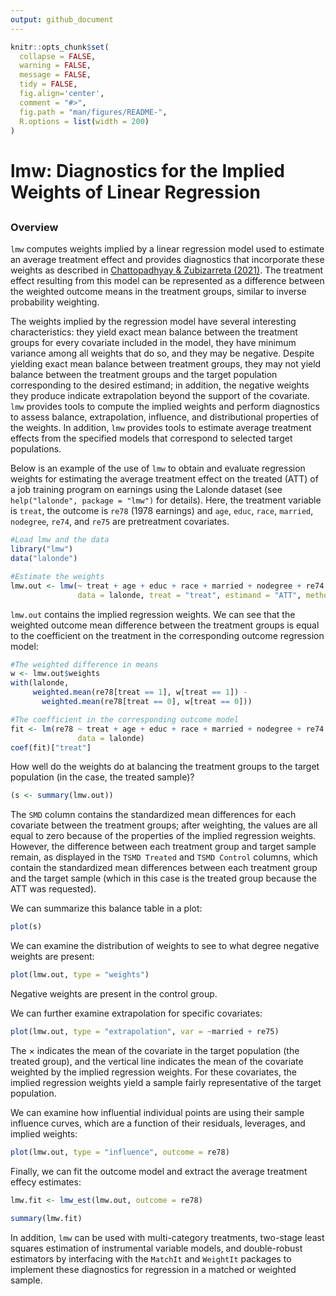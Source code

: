 ```yaml
---
output: github_document
---
```


<!-- README.md is generated from README.Rmd. Please edit that file -->

```r
knitr::opts_chunk$set(
  collapse = FALSE,
  warning = FALSE,
  message = FALSE,
  tidy = FALSE,
  fig.align='center',
  comment = "#>",
  fig.path = "man/figures/README-",
  R.options = list(width = 200)
)
```
# lmw: Diagnostics for the Implied Weights of Linear Regression 
<!-- <img src="man/figures/logo.png" align="right" width="150"/> -->

<!-- [![CRAN_Status_Badge](https://img.shields.io/cran/v/MatchIt?color=952100)](https://cran.r-project.org/package=lmw) [![CRAN_Downloads_Badge](https://cranlogs.r-pkg.org/badges/MatchIt?color=952100)](https://cran.r-project.org/package=lmw) -->
------
### Overview

`lmw` computes weights implied by a linear regression model used to estimate an average treatment effect and provides diagnostics that incorporate these weights as described in [Chattopadhyay & Zubizarreta (2021)](https://arxiv.org/abs/2104.06581). The treatment effect resulting from this model can be represented as a difference between the weighted outcome means in the treatment groups, similar to inverse probability weighting.

The weights implied by the regression model have several interesting characteristics: they yield exact mean balance between the treatment groups for every covariate included in the model, they have minimum variance among all weights that do so, and they may be negative. Despite yielding exact mean balance between treatment groups, they may not yield balance between the treatment groups and the target population corresponding to the desired estimand; in addition, the negative weights they produce indicate extrapolation beyond the support of the covariate. `lmw` provides tools to compute the implied weights and perform diagnostics to assess balance, extrapolation, influence, and distributional properties of the weights. In addition, `lmw` provides tools to estimate average treatment effects from the specified models that correspond to selected target populations.

Below is an example of the use of `lmw` to obtain and evaluate regression weights for estimating the average treatment effect on the treated (ATT) of a job training program on earnings using the Lalonde dataset (see `help("lalonde", package = "lmw")` for details). Here, the treatment variable is `treat`, the outcome is `re78` (1978 earnings) and `age`, `educ`, `race`, `married`, `nodegree`, `re74`, and `re75` are pretreatment covariates.

```r
#Load lmw and the data
library("lmw")
data("lalonde")

#Estimate the weights
lmw.out <- lmw(~ treat + age + educ + race + married + nodegree + re74 + re75,
               data = lalonde, treat = "treat", estimand = "ATT", method = "URI")
```

`lmw.out` contains the implied regression weights. We can see that the weighted outcome mean difference between the treatment groups is equal to the coefficient on the treatment in the corresponding outcome regression model:

```r
#The weighted difference in means
w <- lmw.out$weights
with(lalonde, 
     weighted.mean(re78[treat == 1], w[treat == 1]) - 
       weighted.mean(re78[treat == 0], w[treat == 0]))

#The coefficient in the corresponding outcome model
fit <- lm(re78 ~ treat + age + educ + race + married + nodegree + re74 + re75,
               data = lalonde)
coef(fit)["treat"]
```

How well do the weights do at balancing the treatment groups to the target population (in the case, the treated sample)?

```r
(s <- summary(lmw.out))
```

The `SMD` column contains the standardized mean differences for each covariate between the treatment groups; after weighting, the values are all equal to zero because of the properties of the implied regression weights. However, the difference between each treatment group and target sample remain, as displayed in the `TSMD Treated` and `TSMD Control` columns, which contain the standardized mean differences between each treatment group and the target sample (which in this case is the treated group because the ATT was requested).

We can summarize this balance table in a plot:

```r
plot(s)
```

We can examine the distribution of weights to see to what degree negative weights are present:

```r
plot(lmw.out, type = "weights")
```

Negative weights are present in the control group.

We can further examine extrapolation for specific covariates:

```r
plot(lmw.out, type = "extrapolation", var = ~married + re75)
```

The $\times$ indicates the mean of the covariate in the target population (the treated group), and the vertical line indicates the mean of the covariate weighted by the implied regression weights. For these covariates, the implied regression weights yield a sample fairly representative of the target population.

We can examine how influential individual points are using their sample influence curves, which are a function of their residuals, leverages, and implied weights:

```r
plot(lmw.out, type = "influence", outcome = re78)
```

Finally, we can fit the outcome model and extract the average treatment effecy estimates:

```r
lmw.fit <- lmw_est(lmw.out, outcome = re78)

summary(lmw.fit)
```

In addition, `lmw` can be used with multi-category treatments, two-stage least squares estimation of instrumental variable models, and double-robust estimators by interfacing with the `MatchIt` and `WeightIt` packages to implement these diagnostics for regression in a matched or weighted sample.
